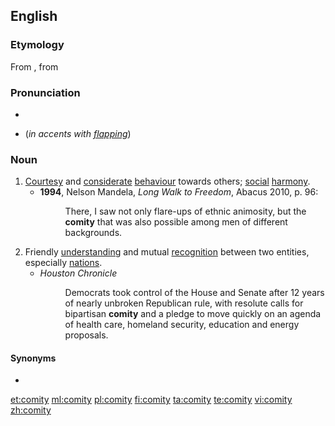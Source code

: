 ==English==

===Etymology===
From {{etyl|la|en}} {{term|comitas|lang=la}}, from {{term|comis||lang=la|courteous}}

===Pronunciation===
* {{IPA|/ˈkɒmɪti/}}
* {{homophones|comedy}} (''in accents with [[flapping]]'')

===Noun===
{{en-noun|comities}}

# [[courtesy|Courtesy]] and [[considerate]] [[behaviour]] towards others; [[social]] [[harmony]].
#*'''1994''', Nelson Mandela, ''Long Walk to Freedom'', Abacus 2010, p. 96:
#*:There, I saw not only flare-ups of ethnic animosity, but the '''comity''' that was also possible among men of different backgrounds.
# Friendly [[understanding]] and mutual [[recognition]] between two entities, especially [[nation]]s.
#* ''Houston Chronicle''
#*: Democrats took control of the House and Senate after 12 years of nearly unbroken Republican rule, with resolute calls for bipartisan '''comity''' and a pledge to move quickly on an agenda of health care, homeland security, education and energy proposals.

====Synonyms====
* {{l|en|frith}}

[[et:comity]]
[[ml:comity]]
[[pl:comity]]
[[fi:comity]]
[[ta:comity]]
[[te:comity]]
[[vi:comity]]
[[zh:comity]]